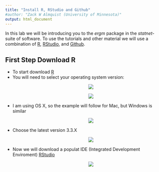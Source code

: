 ```yaml
---
title: "Install R, RStudio and Github"
#author: "Zack W Almquist (University of Minnesota)"
output: html_document
---
```


In this lab we will be introducing you to the *ergm* package in the *statnet*-suite of software. To use the tutorials and other material we will use a combination of [R](https://cran.r-project.org/), [RStudio](http://www.RStudio.com), and [Github](http://www.github.com).

## First Step Download R


* To start download [R](https://cran.r-project.org/)
* You will need to select your operating system version:
<center>
<div style="width:500px; height=400px">
![](figures/CRAN.png)
</div>
</center>
<center>
<div style="width:500px; height=400px">
![](figures/CRAN_OSX.png)
</div>
</center>
* I am using OS X, so the example will follow for Mac, but Windows is similar
<center>
<div style="width:500px; height=400px">
![](figures/CRAN_Windows.png)
</div>
</center>
* Choose the latest version 3.3.X
<center>
<div style="width:500px; height=400px">
![](figures/R3_3_x.png)
</div>
</center>
* Now we will download a populat IDE (Integrated Development Enviroment) [RStudio](https://www.rstudio.com/)
<center>
<div style="width:500px; height=400px">
![](figures/Rstudio.png)
</div>
</center>



